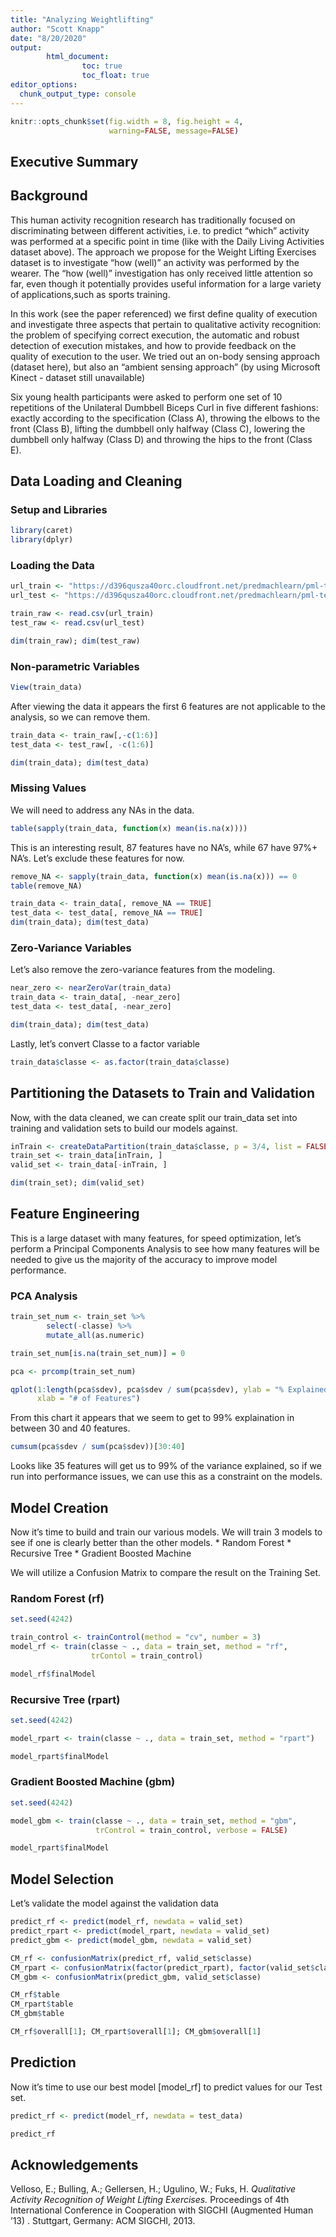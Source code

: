 ```yaml
---
title: "Analyzing Weightlifting"
author: "Scott Knapp"
date: "8/20/2020"
output:
        html_document:
                toc: true
                toc_float: true
editor_options: 
  chunk_output_type: console
---
```


```r
knitr::opts_chunk$set(fig.width = 8, fig.height = 4,
                      warning=FALSE, message=FALSE)
```

## Executive Summary


## Background

This human activity recognition research has traditionally focused on discriminating between different activities, i.e. to predict "which" activity was performed at a specific point in time (like with the Daily Living Activities dataset above). The approach we propose for the Weight Lifting Exercises dataset is to investigate "how (well)" an activity was performed by the wearer. The "how (well)" investigation has only received little attention so far, even though it potentially provides useful information for a large variety of applications,such as sports training.

In this work (see the paper referenced) we first define quality of execution and investigate three aspects that pertain to qualitative activity recognition: the problem of specifying correct execution, the automatic and robust detection of execution mistakes, and how to provide feedback on the quality of execution to the user. We tried out an on-body sensing approach (dataset here), but also an "ambient sensing approach" (by using Microsoft Kinect - dataset still unavailable)

Six young health participants were asked to perform one set of 10 repetitions of the Unilateral Dumbbell Biceps Curl in five different fashions: exactly according to the specification (Class A), throwing the elbows to the front (Class B), lifting the dumbbell only halfway (Class C), lowering the dumbbell only halfway (Class D) and throwing the hips to the front (Class E).


## Data Loading and Cleaning

### Setup and Libraries

```r
library(caret)
library(dplyr)
```
### Loading the Data

```r
url_train <- "https://d396qusza40orc.cloudfront.net/predmachlearn/pml-training.csv"
url_test <- "https://d396qusza40orc.cloudfront.net/predmachlearn/pml-testing.csv"

train_raw <- read.csv(url_train)
test_raw <- read.csv(url_test)

dim(train_raw); dim(test_raw)
```

### Non-parametric Variables

```r
View(train_data)
```

After viewing the data it appears the first 6 features are not applicable to the 
analysis, so we can remove them.

```r
train_data <- train_raw[,-c(1:6)]
test_data <- test_raw[, -c(1:6)]

dim(train_data); dim(test_data)
```
### Missing Values

We will need to address any NAs in the data.

```r
table(sapply(train_data, function(x) mean(is.na(x))))
```

This is an interesting result, 87 features have no NA's, while 67 have 97%+ NA's.
Let's exclude these features for now.

```r
remove_NA <- sapply(train_data, function(x) mean(is.na(x))) == 0
table(remove_NA)

train_data <- train_data[, remove_NA == TRUE]
test_data <- test_data[, remove_NA == TRUE]
dim(train_data); dim(test_data)
```

### Zero-Variance Variables

Let's also remove the zero-variance features from the modeling.

```r
near_zero <- nearZeroVar(train_data)
train_data <- train_data[, -near_zero]
test_data <- test_data[, -near_zero]

dim(train_data); dim(test_data)
```

Lastly, let's convert Classe to a factor variable

```r
train_data$classe <- as.factor(train_data$classe)
```

## Partitioning the Datasets to Train and Validation

Now, with the data cleaned, we can create split our train_data set into 
training and validation sets to build our models against.

```r
inTrain <- createDataPartition(train_data$classe, p = 3/4, list = FALSE)
train_set <- train_data[inTrain, ]
valid_set <- train_data[-inTrain, ]

dim(train_set); dim(valid_set)
```

## Feature Engineering

This is a large dataset with many features, for speed optimization, let's perform
a Principal Components Analysis to see how many features will be needed to give us
the majority of the accuracy to improve model performance.

### PCA Analysis

```r
train_set_num <- train_set %>%
        select(-classe) %>%
        mutate_all(as.numeric)

train_set_num[is.na(train_set_num)] = 0

pca <- prcomp(train_set_num)

qplot(1:length(pca$sdev), pca$sdev / sum(pca$sdev), ylab = "% Explained", 
      xlab = "# of Features")
```

From this chart it appears that we seem to get to 99% explaination in between 30 and 40
features. 

```r
cumsum(pca$sdev / sum(pca$sdev))[30:40]
```

Looks like 35 features will get us to 99% of the variance explained, so if we run into
performance issues, we can use this as a constraint on the models.

## Model Creation

Now it's time to build and train our various models.  We will train 3 models to see
if one is clearly better than the other models.
*  Random Forest
*  Recursive Tree
*  Gradient Boosted Machine

We will utilize a Confusion Matrix to compare the result on the Training Set.

### Random Forest (rf)
```r
set.seed(4242)

train_control <- trainControl(method = "cv", number = 3)
model_rf <- train(classe ~ ., data = train_set, method = "rf", 
                  trContol = train_control)

model_rf$finalModel
```
### Recursive Tree (rpart)

```r
set.seed(4242)

model_rpart <- train(classe ~ ., data = train_set, method = "rpart")

model_rpart$finalModel
```

### Gradient Boosted Machine (gbm)

```r
set.seed(4242)

model_gbm <- train(classe ~ ., data = train_set, method = "gbm", 
                   trControl = train_control, verbose = FALSE)

model_rpart$finalModel
```


## Model Selection

Let's validate the model against the validation data

```r
predict_rf <- predict(model_rf, newdata = valid_set)
predict_rpart <- predict(model_rpart, newdata = valid_set)
predict_gbm <- predict(model_gbm, newdata = valid_set)

CM_rf <- confusionMatrix(predict_rf, valid_set$classe)
CM_rpart <- confusionMatrix(factor(predict_rpart), factor(valid_set$classe))
CM_gbm <- confusionMatrix(predict_gbm, valid_set$classe)

CM_rf$table
CM_rpart$table
CM_gbm$table

CM_rf$overall[1]; CM_rpart$overall[1]; CM_gbm$overall[1]
```


## Prediction

Now it's time to use our best model [model_rf] to predict values for our Test set.

```r
predict_rf <- predict(model_rf, newdata = test_data)

predict_rf
```



## Acknowledgements

Velloso, E.; Bulling, A.; Gellersen, H.; Ugulino, W.; Fuks, H. 
*Qualitative Activity Recognition of Weight Lifting Exercises.* 
Proceedings of 4th International Conference in Cooperation with SIGCHI (Augmented Human '13) . Stuttgart, Germany: ACM SIGCHI, 2013.
